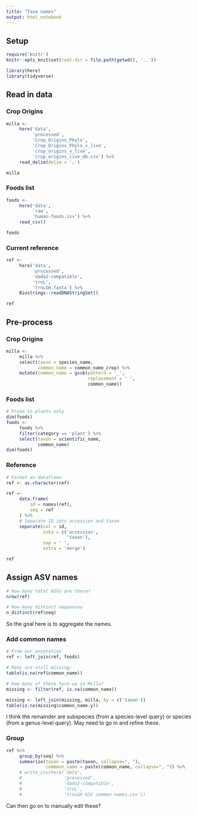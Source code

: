 ```yaml
---
title: "Taxa names"
output: html_notebook
---
```


## Setup
```r
require('knitr')
knitr::opts_knit$set(root.dir = file.path(getwd(), '..'))
```

```r
library(here)
library(tidyverse)
```

## Read in data

### Crop Origins

```r
milla <- 
     here('data',
          'processed',
          'Crop_Origins_Phylo',
          'Crop_Origins_Phylo_v_live',
          'crop_origins_v_live',
          'crop_origins_live_db.csv') %>% 
     read_delim(delim = ';')

milla
```

### Foods list

```r
foods <- 
     here('data',
          'raw',
          'human-foods.csv') %>% 
     read_csv()

foods
```

### Current reference

```r
ref <- 
     here('data',
          'processed',
          'dada2-compatible',
          'trnL',
          'trnLGH.fasta') %>% 
     Biostrings::readDNAStringSet()

ref
```

## Pre-process

### Crop Origins

```r
milla <- 
     milla %>% 
     select(taxon = species_name,
            common_name = common_name_crop) %>% 
     mutate(common_name = gsub(pattern = '_',
                               replacement = ' ',
                               common_name))
```

### Foods list

```r
# Prune to plants only
dim(foods)
foods <- 
     foods %>% 
     filter(category == 'plant') %>% 
     select(taxon = scientific_name,
            common_name)
dim(foods)
```

### Reference

```r
# Format as dataframe
ref <- as.character(ref)

ref <- 
     data.frame(
         id = names(ref),
         seq = ref
     ) %>% 
     # Separate ID into accession and taxon
     separate(col = id,
              into = c('accession',
                       'taxon'),
              sep = ' ',
              extra = 'merge')

ref
```

## Assign ASV names

```r
# How many total ASVs are there?
nrow(ref)
```

```r
# How many distinct sequences
n_distinct(ref$seq)
```

So the goal here is to aggregate the names.

### Add common names
```r
# From our annotation
ref <- left_join(ref, foods)
```

```r
# Many are still missing:
table(is.na(ref$common_name))
```

```r
# How many of these turn up in Milla?
missing <- filter(ref, is.na(common_name))

missing <- left_join(missing, milla, by = c('taxon'))
table(is.na(missing$common_name.y))
```

I think the remainder are subspecies (from a species-level query) or species (from a genus-level query). May need to go in and refine these.

### Group

```r
ref %>% 
     group_by(seq) %>% 
     summarize(taxon = paste(taxon, collapse=", "),
               commmon_name = paste(common_name, collapse=", ")) %>% 
     # write_csv(here('data',
     #                'processed',
     #                'dada2-compatible',
     #                'trnL',
     #                'trnLGH ASV common names.csv'))
```

Can then go on to manually edit these?